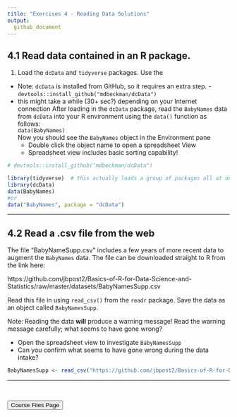 ```yaml
---
title: "Exercises 4 - Reading Data Solutions"
output:
  github_document
---
```


## 4.1 Read data contained in an R package.

1) Load the `dcData` and `tidyverse` packages. Use the 
  - Note: `dcData` is installed from GitHub, so it requires an extra step.        - `devtools::install_github("mdbeckman/dcData")`
  - this might take a while (30+ sec?) depending on your Internet connection
  After loading in the `dcData` package, read the `BabyNames` data from `dcData` into your R environment using the `data()` function as follows:  
  `data(BabyNames)`  
Now you should see the `BabyNames` object in the Environment pane  
    - Double click the object name to open a spreadsheet View  
    - Spreadsheet view includes basic sorting capability!  

```r
# devtools::install_github("mdbeckman/dcData")

library(tidyverse)  # this actually loads a group of packages all at once
library(dcData)     
data(BabyNames)
#or
data("BabyNames", package = "dcData")
```

<hr> 

## 4.2 Read a .csv file from the web

The file "BabyNameSupp.csv" includes a few years of more recent data to augment the `BabyNames` data. The file can be downloaded straight to R from the link here:  

https://github.com/jbpost2/Basics-of-R-for-Data-Science-and-Statistics/raw/master/datasets/BabyNamesSupp.csv

Read this file in using `read_csv()` from the `readr` package.  Save the data as an object called `BabyNamesSupp`.

Note: Reading the data **will** produce a warning message!  Read the warning message carefully; what seems to have gone wrong?

- Open the spreadsheet view to investigate `BabyNamesSupp`  
- Can you confirm what seems to have gone wrong during the data intake?

```r
BabyNamesSupp <- read_csv("https://github.com/jbpost2/Basics-of-R-for-Data-Science-and-Statistics/raw/master/datasets/BabyNamesSupp.csv")
```

<hr>

<br>

<a href = "https://jbpost2.github.io/Basics-of-R-for-Data-Science-and-Statistics/CourseFiles.html"><button type="button">Course Files Page</button></a>
